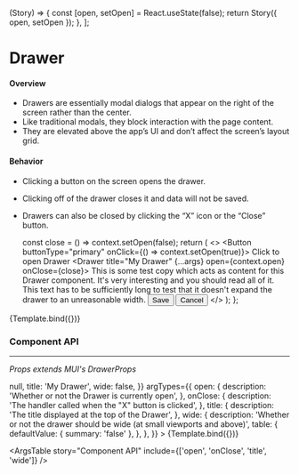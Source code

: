 
  (Story) => {
    const [open, setOpen] = React.useState(false);
    return Story({ open, setOpen });
  },
];

<Meta title="Components/Drawer" component={Drawer} />

# Drawer

#### Overview

- Drawers are essentially modal dialogs that appear on the right of the screen rather than the center.
- Like traditional modals, they block interaction with the page content.
- They are elevated above the app’s UI and don’t affect the screen’s layout grid.

#### Behavior

- Clicking a button on the screen opens the drawer.
- Clicking off of the drawer closes it and data will not be saved.
- Drawers can also be closed by clicking the “X” icon or the “Close” button.

  const close = () => context.setOpen(false);
  return (
    <>
      <Button buttonType="primary" onClick={() => context.setOpen(true)}>
        Click to open Drawer
      </Button>
      <Drawer title="My Drawer" {...args} open={context.open} onClose={close}>
        <Typography>
          This is some test copy which acts as content for this Drawer
          component. It's very interesting and you should read all of it. This
          text has to be sufficiently long to test that it doesn't expand the
          drawer to an unreasonable width.
        </Typography>
        <TextField
          label="Input Some Text"
          placeholder="This is a placeholder"
        />
        <ActionsPanel>
          <Button buttonType="primary" onClick={close}>
            Save
          </Button>
          <Button buttonType="secondary" onClick={close}>
            Cancel
          </Button>
        </ActionsPanel>
      </Drawer>
    </>
  );
};

<Canvas>
  <Story name="Default" decorators={decorators}>
    {Template.bind({})}
  </Story>
</Canvas>

### Component API

<hr />

_Props extends MUI's DrawerProps_

<Canvas>
  <Story
    name="Component API"
    decorators={decorators}
    args={{
      open: false,
      onClose: () => null,
      title: 'My Drawer',
      wide: false,
    }}
    argTypes={{
      open: {
        description: 'Whether or not the Drawer is currently open',
      },
      onClose: {
        description: 'The handler called when the "X" button is clicked',
      },
      title: {
        description: 'The title displayed at the top of the Drawer',
      },
      wide: {
        description:
          'Whether or not the drawer should be wide (at small viewports and above)',
        table: {
          defaultValue: { summary: 'false' },
        },
      },
    }}
  >
    {Template.bind({})}
  </Story>
</Canvas>

<ArgsTable
  story="Component API"
  include={['open', 'onClose', 'title', 'wide']}
/>
